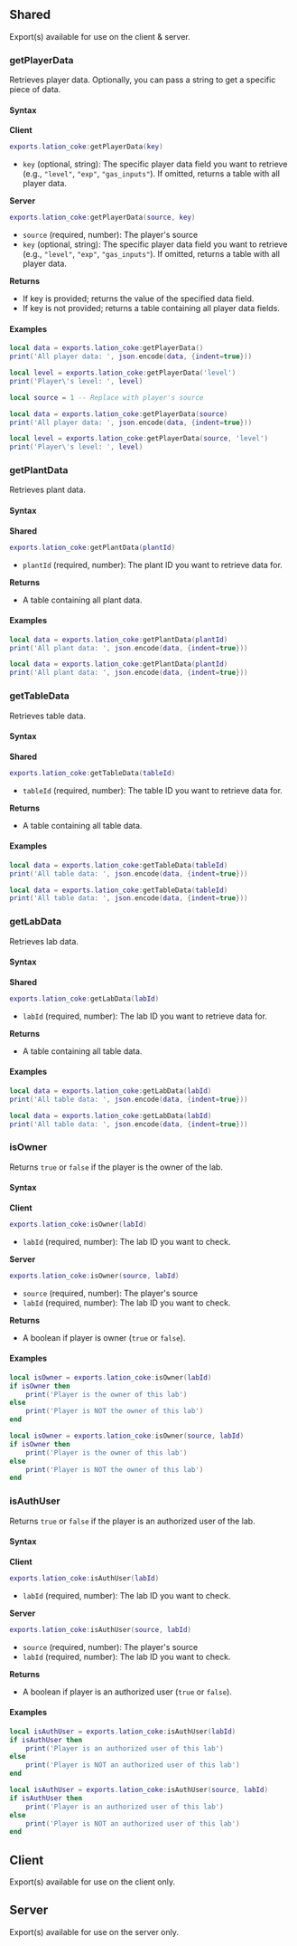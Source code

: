 ## Shared
Export(s) available for use on the client & server.

### getPlayerData
Retrieves player data. Optionally, you can pass a string to get a specific piece of data.

#### Syntax

**Client**
```lua copy
exports.lation_coke:getPlayerData(key)
```
* `key` (optional, string): The specific player data field you want to retrieve (e.g., `"level"`, `"exp"`, `"gas_inputs"`). If omitted, returns a table with all player data.

**Server**
```lua copy
exports.lation_coke:getPlayerData(source, key)
```
* `source` (required, number): The player's source
* `key` (optional, string): The specific player data field you want to retrieve (e.g., `"level"`, `"exp"`, `"gas_inputs"`). If omitted, returns a table with all player data.

**Returns**
* If key is provided; returns the value of the specified data field.
* If key is not provided; returns a table containing all player data fields.

#### Examples  
```lua filename="client.lua" copy
local data = exports.lation_coke:getPlayerData()
print('All player data: ', json.encode(data, {indent=true}))

local level = exports.lation_coke:getPlayerData('level')
print('Player\'s level: ', level)
```
```lua filename="server.lua" copy
local source = 1 -- Replace with player's source

local data = exports.lation_coke:getPlayerData(source)
print('All player data: ', json.encode(data, {indent=true}))

local level = exports.lation_coke:getPlayerData(source, 'level')
print('Player\'s level: ', level)
```

### getPlantData
Retrieves plant data.

#### Syntax

**Shared**
```lua copy
exports.lation_coke:getPlantData(plantId)
```
* `plantId` (required, number): The plant ID you want to retrieve data for.

**Returns**
* A table containing all plant data.

#### Examples  
```lua filename="client.lua" copy
local data = exports.lation_coke:getPlantData(plantId)
print('All plant data: ', json.encode(data, {indent=true}))
```
```lua filename="server.lua" copy
local data = exports.lation_coke:getPlantData(plantId)
print('All plant data: ', json.encode(data, {indent=true}))
```

### getTableData
Retrieves table data.

#### Syntax

**Shared**
```lua copy
exports.lation_coke:getTableData(tableId)
```
* `tableId` (required, number): The table ID you want to retrieve data for.

**Returns**
* A table containing all table data.

#### Examples  
```lua filename="client.lua" copy
local data = exports.lation_coke:getTableData(tableId)
print('All table data: ', json.encode(data, {indent=true}))
```
```lua filename="server.lua" copy
local data = exports.lation_coke:getTableData(tableId)
print('All table data: ', json.encode(data, {indent=true}))
```

### getLabData
Retrieves lab data.

#### Syntax

**Shared**
```lua copy
exports.lation_coke:getLabData(labId)
```
* `labId` (required, number): The lab ID you want to retrieve data for.

**Returns**
* A table containing all table data.

#### Examples  
```lua filename="client.lua" copy
local data = exports.lation_coke:getLabData(labId)
print('All table data: ', json.encode(data, {indent=true}))
```
```lua filename="server.lua" copy
local data = exports.lation_coke:getLabData(labId)
print('All table data: ', json.encode(data, {indent=true}))
```

### isOwner
Returns ```true``` or ```false``` if the player is the owner of the lab.

#### Syntax

**Client**
```lua copy
exports.lation_coke:isOwner(labId)
```
* `labId` (required, number): The lab ID you want to check.

**Server**
```lua copy
exports.lation_coke:isOwner(source, labId)
```
* `source` (required, number): The player's source
* `labId` (required, number): The lab ID you want to check.

**Returns**
* A boolean if player is owner (```true``` or ```false```).

#### Examples  
```lua filename="client.lua" copy
local isOwner = exports.lation_coke:isOwner(labId)
if isOwner then
    print('Player is the owner of this lab')
else
    print('Player is NOT the owner of this lab')
end
```

```lua filename="server.lua" copy
local isOwner = exports.lation_coke:isOwner(source, labId)
if isOwner then
    print('Player is the owner of this lab')
else
    print('Player is NOT the owner of this lab')
end
```

### isAuthUser
Returns ```true``` or ```false``` if the player is an authorized user of the lab.

#### Syntax

**Client**
```lua copy
exports.lation_coke:isAuthUser(labId)
```
* `labId` (required, number): The lab ID you want to check.

**Server**
```lua copy
exports.lation_coke:isAuthUser(source, labId)
```
* `source` (required, number): The player's source
* `labId` (required, number): The lab ID you want to check.

**Returns**
* A boolean if player is an authorized user (```true``` or ```false```).

#### Examples  
```lua filename="client.lua" copy
local isAuthUser = exports.lation_coke:isAuthUser(labId)
if isAuthUser then
    print('Player is an authorized user of this lab')
else
    print('Player is NOT an authorized user of this lab')
end
```

```lua filename="server.lua" copy
local isAuthUser = exports.lation_coke:isAuthUser(source, labId)
if isAuthUser then
    print('Player is an authorized user of this lab')
else
    print('Player is NOT an authorized user of this lab')
end
```

## Client
Export(s) available for use on the client only.

## Server
Export(s) available for use on the server only.